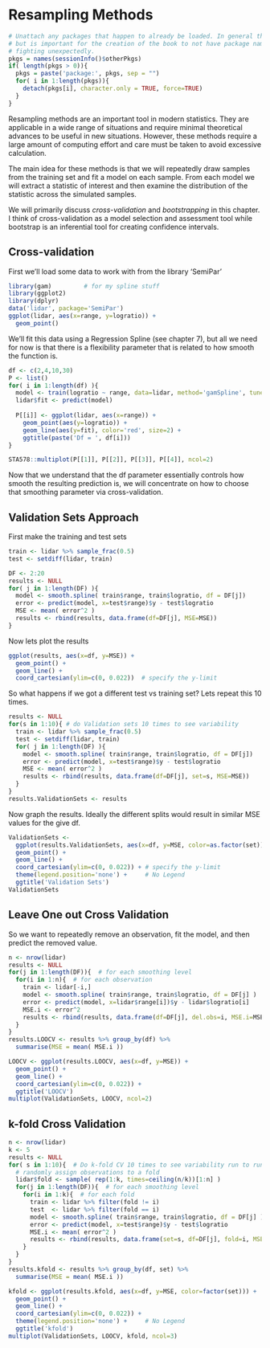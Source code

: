 # Resampling Methods

```r
# Unattach any packages that happen to already be loaded. In general this is unecessary
# but is important for the creation of the book to not have package namespaces
# fighting unexpectedly.
pkgs = names(sessionInfo()$otherPkgs)
if( length(pkgs > 0)){
  pkgs = paste('package:', pkgs, sep = "")
  for( i in 1:length(pkgs)){
    detach(pkgs[i], character.only = TRUE, force=TRUE)
  }
}
```

Resampling methods are an important tool in modern statistics. They are applicable in a wide range of situations and require minimal theoretical advances to be useful in new situations. However, these methods require a large amount of computing effort and care must be taken to avoid excessive calculation.

The main idea for these methods is that we will repeatedly draw samples from the training set and fit a model on each sample. From each model we will extract a statistic of interest and then examine the distribution of the statistic across the simulated samples. 

We will primarily discuss _cross-validation_ and _bootstrapping_ in this chapter. I think of cross-validation as a model selection and assessment tool while bootstrap is an inferential tool for creating confidence intervals.

## Cross-validation

First we'll load some data to work with from the library 'SemiPar'
```r
library(gam)         # for my spline stuff
library(ggplot2)
library(dplyr)
data('lidar', package='SemiPar')
ggplot(lidar, aes(x=range, y=logratio)) +
  geom_point()
```


We'll fit this data using a Regression Spline (see chapter 7), but all we
need for now is that there is a flexibility parameter that is related
to how smooth the function is.

```r
df <- c(2,4,10,30)
P <- list()
for( i in 1:length(df) ){
  model <- train(logratio ~ range, data=lidar, method='gamSpline', tuneGrid=data.frame(df=df[i]) )
  lidar$fit <- predict(model)
  
  P[[i]] <- ggplot(lidar, aes(x=range)) +
    geom_point(aes(y=logratio)) +
    geom_line(aes(y=fit), color='red', size=2) +
    ggtitle(paste('Df = ', df[i]))
}  
```


```r
STA578::multiplot(P[[1]], P[[2]], P[[3]], P[[4]], ncol=2)
```


Now that we understand that the df parameter essentially controls how smooth the resulting prediction is, we will concentrate on how to choose that smoothing parameter via cross-validation.

## Validation Sets Approach
First make the training and test sets
```r
train <- lidar %>% sample_frac(0.5)
test <- setdiff(lidar, train)
```

```r
DF <- 2:20
results <- NULL
for( j in 1:length(DF) ){
  model <- smooth.spline( train$range, train$logratio, df = DF[j])
  error <- predict(model, x=test$range)$y - test$logratio
  MSE <- mean( error^2 )
  results <- rbind(results, data.frame(df=DF[j], MSE=MSE))
}
```

Now lets plot the results
```r
ggplot(results, aes(x=df, y=MSE)) +
  geom_point() + 
  geom_line() +
  coord_cartesian(ylim=c(0, 0.022))  # specify the y-limit
```

So what happens if we got a different test vs training set?  Lets
repeat this 10 times.
```r
results <- NULL
for(s in 1:10){ # do Validation sets 10 times to see variability
  train <- lidar %>% sample_frac(0.5)
  test <- setdiff(lidar, train)
  for( j in 1:length(DF) ){
    model <- smooth.spline( train$range, train$logratio, df = DF[j])
    error <- predict(model, x=test$range)$y - test$logratio
    MSE <- mean( error^2 )
    results <- rbind(results, data.frame(df=DF[j], set=s, MSE=MSE))
  }
}
results.ValidationSets <- results
```

Now graph the results.  Ideally the different splits would
result in similar MSE values for the give df.
```r
ValidationSets <- 
  ggplot(results.ValidationSets, aes(x=df, y=MSE, color=as.factor(set))) +
  geom_point() + 
  geom_line() +
  coord_cartesian(ylim=c(0, 0.022)) + # specify the y-limit
  theme(legend.position='none') +     # No Legend
  ggtitle('Validation Sets')
ValidationSets
```

## Leave One out Cross Validation
So we want to repeatedly remove an observation, fit the model, 
and then predict the removed value.

```r
n <- nrow(lidar)
results <- NULL
for(j in 1:length(DF)){  # for each smoothing level
  for(i in 1:n){  # for each observation
    train <- lidar[-i,]
    model <- smooth.spline( train$range, train$logratio, df = DF[j] )
    error <- predict(model, x=lidar$range[i])$y - lidar$logratio[i]
    MSE.i <- error^2
    results <- rbind(results, data.frame(df=DF[j], del.obs=i, MSE.i=MSE.i))
  }
}
results.LOOCV <- results %>% group_by(df) %>%
  summarise(MSE = mean( MSE.i ))
```

```r
LOOCV <- ggplot(results.LOOCV, aes(x=df, y=MSE)) +
  geom_point() +
  geom_line() +
  coord_cartesian(ylim=c(0, 0.022)) +
  ggtitle('LOOCV')
multiplot(ValidationSets, LOOCV, ncol=2)
```


## k-fold Cross Validation
```r
n <- nrow(lidar)
k <- 5
results <- NULL
for( s in 1:10){  # Do k-fold CV 10 times to see variability run to run.
  # randomly assign observations to a fold
  lidar$fold <- sample( rep(1:k, times=ceiling(n/k))[1:n] )
  for(j in 1:length(DF)){  # for each smoothing level
    for(i in 1:k){  # for each fold
      train <- lidar %>% filter(fold != i)
      test  <- lidar %>% filter(fold == i)
      model <- smooth.spline( train$range, train$logratio, df = DF[j] )
      error <- predict(model, x=test$range)$y - test$logratio
      MSE.i <- mean( error^2 )
      results <- rbind(results, data.frame(set=s, df=DF[j], fold=i, MSE.i=MSE.i))
    }
  }
}
results.kfold <- results %>% group_by(df, set) %>%
  summarise(MSE = mean( MSE.i ))
```


```r
kfold <- ggplot(results.kfold, aes(x=df, y=MSE, color=factor(set))) +
  geom_point() +
  geom_line() +
  coord_cartesian(ylim=c(0, 0.022)) +
  theme(legend.position='none') +     # No Legend
  ggtitle('kfold')
multiplot(ValidationSets, LOOCV, kfold, ncol=3)
```
